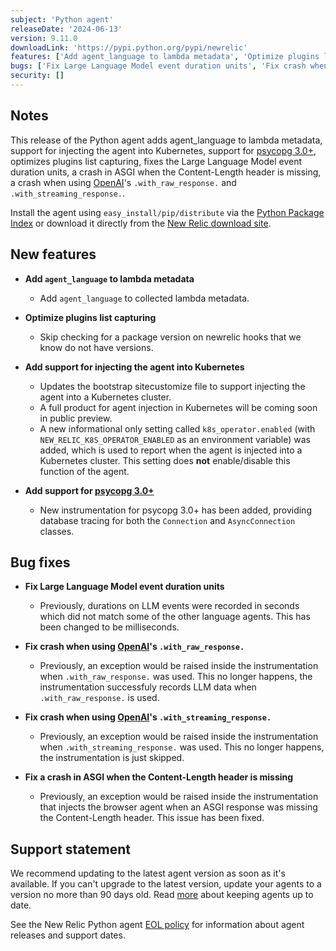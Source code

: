 ```yaml
---
subject: 'Python agent'
releaseDate: '2024-06-13'
version: 9.11.0
downloadLink: 'https://pypi.python.org/pypi/newrelic'
features: ['Add agent_language to lambda metadata', 'Optimize plugins list capturing', 'Add support for injecting the agent into Kubernetes', 'Add support for psycopg 3.0+']
bugs: ['Fix Large Language Model event duration units', 'Fix crash when using OpenAIs with_raw_response', 'Fix crash when using OpenAIs with_streaming_response', 'Fix a crash in ASGI when the Content-Length header is missing']
security: []
---
```


## Notes

This release of the Python agent adds agent_language to lambda metadata, support for injecting the agent into Kubernetes, support for [psycopg 3.0+](https://pypi.org/project/psycopg/), optimizes plugins list capturing, fixes the Large Language Model event duration units, a crash in ASGI when the Content-Length header is missing, a crash when using [OpenAI](https://pypi.org/project/openai)'s `.with_raw_response.` and `.with_streaming_response.`.

Install the agent using `easy_install/pip/distribute` via the [Python Package Index](https://pypi.python.org/pypi/newrelic) or download it directly from the [New Relic download site](https://download.newrelic.com/python_agent/release).

## New features

* **Add `agent_language` to lambda metadata**

    * Add `agent_language` to collected lambda metadata.

* **Optimize plugins list capturing**

    * Skip checking for a package version on newrelic hooks that we know do not have versions.

* **Add support for injecting the agent into Kubernetes**

    * Updates the bootstrap sitecustomize file to support injecting the agent into a Kubernetes cluster.
    * A full product for agent injection in Kubernetes will be coming soon in public preview.
    * A new informational only setting called `k8s_operator.enabled` (with `NEW_RELIC_K8S_OPERATOR_ENABLED` as an environment variable) was added, which is used to report when the agent is injected into a Kubernetes cluster. This setting does **not** enable/disable this function of the agent.

* **Add support for [psycopg 3.0+](https://pypi.org/project/psycopg/)**

    * New instrumentation for psycopg 3.0+ has been added, providing database tracing for both the `Connection` and `AsyncConnection` classes.

## Bug fixes

* **Fix Large Language Model event duration units**

    * Previously, durations on LLM events were recorded in seconds which did not match some of the other language agents. This has been changed to be milliseconds.

* **Fix crash when using [OpenAI](https://pypi.org/project/openai)'s `.with_raw_response.`**

    * Previously, an exception would be raised inside the instrumentation when `.with_raw_response.` was used. This no longer happens, the instrumentation successfuly records LLM data when `.with_raw_response.` is used.

* **Fix crash when using [OpenAI](https://pypi.org/project/openai)'s `.with_streaming_response.`**

    * Previously, an exception would be raised inside the instrumentation when `.with_streaming_response.` was used. This no longer happens, the instrumentation is just skipped.

* **Fix a crash in ASGI when the Content-Length header is missing**

    * Previously, an exception would be raised inside the instrumentation that injects the browser agent when an ASGI response was missing the Content-Length header. This issue has been fixed.

## Support statement

We recommend updating to the latest agent version as soon as it's available. If you can't upgrade to the latest version, update your agents to a version no more than 90 days old. Read [more](/docs/new-relic-solutions/new-relic-one/install-configure/update-new-relic-agent/) about keeping agents up to date.

See the New Relic Python agent [EOL policy](/docs/apm/agents/python-agent/getting-started/python-agent-eol-policy/) for information about agent releases and support dates.
